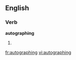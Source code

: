 ==English==

===Verb===
'''autographing'''

# {{present participle of|autograph}}

[[fr:autographing]]
[[vi:autographing]]
